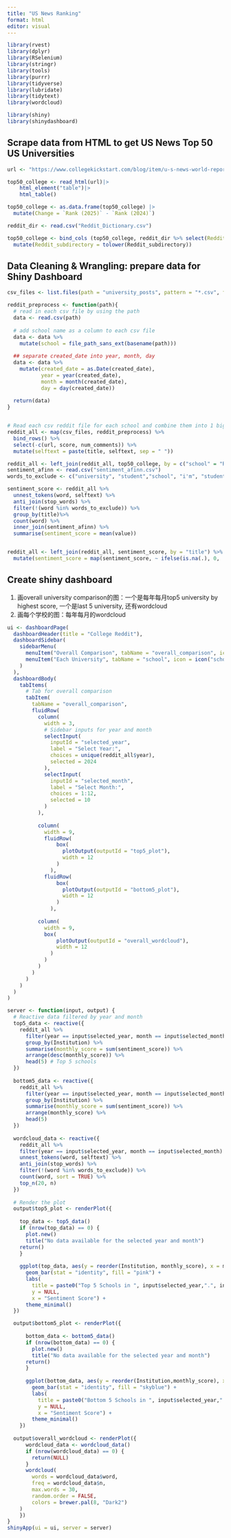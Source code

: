```yaml
---
title: "US News Ranking"
format: html
editor: visual
---
```


```r
library(rvest)
library(dplyr)
library(RSelenium)
library(stringr)
library(tools)
library(purrr)
library(tidyverse)
library(lubridate)
library(tidytext)
library(wordcloud)

library(shiny)
library(shinydashboard)
```

##  Scrape data from HTML to get US News Top 50 US Universities

```r
url <- "https://www.collegekickstart.com/blog/item/u-s-news-world-report-posts-2025-college-rankings"

top50_college <- read_html(url)|> 
    html_element("table")|> 
    html_table() 

top50_college <- as.data.frame(top50_college) |>
  mutate(Change = `Rank (2025)` - `Rank (2024)`)

reddit_dir <- read.csv("Reddit_Dictionary.csv")

top50_college <- bind_cols (top50_college, reddit_dir %>% select(Reddit_subdirectory = `Reddit_subdirectory`))|>
  mutate(Reddit_subdirectory = tolower(Reddit_subdirectory))
```

## Data Cleaning & Wrangling: prepare data for Shiny Dashboard

```r
csv_files <- list.files(path = "university_posts", pattern = "*.csv", full.names = TRUE)

reddit_preprocess <- function(path){
  # read in each csv file by using the path
  data <- read.csv(path) 
  
  # add school name as a column to each csv file
  data <- data %>% 
    mutate(school = file_path_sans_ext(basename(path)))
  
  ## separate created_date into year, month, day
  data <- data %>% 
    mutate(created_date = as.Date(created_date),
           year = year(created_date),
           month = month(created_date),
           day = day(created_date))
  
  return(data)
}


# Read each csv reddit file for each school and combine them into 1 big file using map()
reddit_all <- map(csv_files, reddit_preprocess) %>%     
  bind_rows() %>% 
  select(-c(url, score, num_comments)) %>%
  mutate(selftext = paste(title, selftext, sep = " "))

reddit_all <- left_join(reddit_all, top50_college, by = c("school" = "Reddit_subdirectory"))
sentiment_afinn <- read.csv("sentiment_afinn.csv") 
words_to_exclude <- c("university", "student","school", "i'm", "students") # exclude the following words when doing text analysis

sentiment_score <- reddit_all %>% 
  unnest_tokens(word, selftext) %>%
  anti_join(stop_words) %>%
  filter(!(word %in% words_to_exclude)) %>%
  group_by(title)%>%
  count(word) %>%
  inner_join(sentiment_afinn) %>%
  summarise(sentiment_score = mean(value)) 


reddit_all <- left_join(reddit_all, sentiment_score, by = "title") %>%
  mutate(sentiment_score = map(sentiment_score, ~ ifelse(is.na(.), 0, .)) %>% unlist()) #change NA values to 0
```


## Create shiny dashboard

1. 画overall university comparison的图：一个是每年每月top5 university by highest score, 一个是last 5 university, 还有wordcloud
2. 画每个学校的图：每年每月的wordcloud

```r
ui <- dashboardPage(
  dashboardHeader(title = "College Reddit"),
  dashboardSidebar(
    sidebarMenu(
      menuItem("Overall Comparison", tabName = "overall_comparison", icon = icon("chart-bar")),
      menuItem("Each University", tabName = "school", icon = icon("school"))
    )
  ),
  dashboardBody(
    tabItems(
      # Tab for overall comparison
      tabItem(
        tabName = "overall_comparison",
        fluidRow(
          column(
            width = 3,
            # Sidebar inputs for year and month
            selectInput(
              inputId = "selected_year",
              label = "Select Year:",
              choices = unique(reddit_all$year),
              selected = 2024
            ),
            selectInput(
              inputId = "selected_month",
              label = "Select Month:",
              choices = 1:12,
              selected = 10
            )
          ),
          
          column(
            width = 9,
            fluidRow(
                box(
                  plotOutput(outputId = "top5_plot"),
                  width = 12
                )
              ),
            fluidRow(
                box(
                  plotOutput(outputId = "bottom5_plot"),
                  width = 12
                )
              ),
           
          column(
            width = 9,
            box(
                plotOutput(outputId = "overall_wordcloud"),
                width = 12
              )
            )
          )
        )
      )
    )
  )
)

server <- function(input, output) {
  # Reactive data filtered by year and month
  top5_data <- reactive({
    reddit_all %>%
      filter(year == input$selected_year, month == input$selected_month) %>%
      group_by(Institution) %>%
      summarise(monthly_score = sum(sentiment_score)) %>%
      arrange(desc(monthly_score)) %>%
      head(5) # Top 5 schools
  })
  
  bottom5_data <- reactive({
    reddit_all %>%
      filter(year == input$selected_year, month == input$selected_month) %>%
      group_by(Institution) %>%
      summarise(monthly_score = sum(sentiment_score)) %>%
      arrange(monthly_score) %>%
      head(5) 
  })
  
  wordcloud_data <- reactive({
    reddit_all %>% 
    filter(year == input$selected_year, month == input$selected_month) %>%
    unnest_tokens(word, selftext) %>%
    anti_join(stop_words) %>%
    filter(!(word %in% words_to_exclude)) %>%
    count(word, sort = TRUE) %>%
    top_n(20, n)
  })
  
  # Render the plot
  output$top5_plot <- renderPlot({
    
    top_data <- top5_data()
    if (nrow(top_data) == 0) {
      plot.new()
      title("No data available for the selected year and month")
    return()
    }
    
    ggplot(top_data, aes(y = reorder(Institution, monthly_score), x = monthly_score)) +
      geom_bar(stat = "identity", fill = "pink") +
      labs(
        title = paste0("Top 5 Schools in ", input$selected_year,".", input$selected_month),
        y = NULL,
        x = "Sentiment Score") +
      theme_minimal()
  })

  output$bottom5_plot <- renderPlot({
      
      bottom_data <- bottom5_data()
      if (nrow(bottom_data) == 0) {
        plot.new()
        title("No data available for the selected year and month")
      return()
      }
      
      ggplot(bottom_data, aes(y = reorder(Institution,monthly_score), x = monthly_score)) +
        geom_bar(stat = "identity", fill = "skyblue") +
        labs(
          title = paste0("Bottom 5 Schools in ", input$selected_year,".", input$selected_month),
          y = NULL,
          x = "Sentiment Score") +
        theme_minimal()
    })
  
  output$overall_wordcloud <- renderPlot({
      wordcloud_data <- wordcloud_data()
      if (nrow(wordcloud_data) == 0) {
        return(NULL)
      }
      wordcloud(
        words = wordcloud_data$word,
        freq = wordcloud_data$n,
        max.words = 30,
        random.order = FALSE,
        colors = brewer.pal(8, "Dark2")
    )
    })
}
shinyApp(ui = ui, server = server)
```

